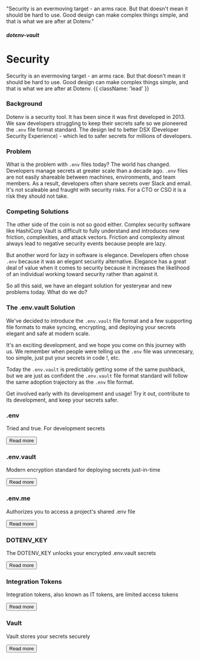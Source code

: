 
  "Security is an evermoving target - an arms race. But that doesn't mean it should be hard to use. Good design can make complex things simple, and that is what we are after at Dotenv."

##### dotenv-vault
# Security

Security is an evermoving target - an arms race. But that doesn't mean it should be hard to use. Good design can make complex things simple, and that is what we are after at Dotenv. {{ className: 'lead' }}

### Background

Dotenv is a security tool. It has been since it was first developed in 2013. We saw developers struggling to keep their secrets safe so we pioneered the `.env` file format standard. The design led to better DSX (Developer Security Experience) - which led to safer secrets for millions of developers.

### Problem

What is the problem with `.env` files today? The world has changed. Developers manage secrets at greater scale than a decade ago. `.env` files are not easily shareable between machines, environments, and team members. As a result, developers often share secrets over Slack and email. It's not scaleable and fraught with security risks. For a CTO or CSO it is a risk they should not take.

### Competing Solutions

The other side of the coin is not so good either. Complex security software like HashiCorp Vault is difficult to fully understand and introduces new friction, complexities, and attack vectors. Friction and complexity almost always lead to negative security events because people are lazy.

But another word for lazy in software is elegance. Developers often chose `.env` because it was an elegant security alternative. Elegance has a great deal of value when it comes to security because it increases the likelihood of an individual working toward security rather than against it.

So all this said, we have an elegant solution for yesteryear and new problems today. What do we do?

### The .env.vault Solution

We've decided to introduce the `.env.vault` file format and a few supporting file formats to make syncing, encrypting, and deploying your secrets elegant and safe at modern scale.

It's an exciting development, and we hope you come on this journey with us. We remember when people were telling us the `.env` file was unnecesary, too simple, just put your secrets in code !, etc.

Today the `.env.vault` is predictably getting some of the same pushback, but we are just as confident the `.env.vault` file format standard will follow the same adoption trajectory as the `.env` file format.

Get involved early with its development and usage! Try it out, contribute to its development, and keep your secrets safer.

<div className="my-16 xl:max-w-none">
  <div className="not-prose mt-4 grid grid-cols-1 gap-x-6 gap-y-10 border-t border-zinc-900/5 pt-10 dark:border-white/5 sm:grid-cols-2 xl:max-w-none xl:grid-cols-3">
    <div key="env" className="flex flex-row-reverse gap-6">
      <div className="flex-auto">
        <h3 className="text-sm font-semibold text-zinc-900 dark:text-white">
          .env
        </h3>
        <p className="mt-1 text-sm text-zinc-600 dark:text-zinc-400">Tried and true. For development secrets</p>
        <p className="mt-4"><Button href="/docs/security/env" variant="text" arrow="right">Read more</Button></p>
      </div>
    </div>
    <div key="Push" className="flex flex-row-reverse gap-6">
      <div className="flex-auto">
        <h3 className="text-sm font-semibold text-zinc-900 dark:text-white">
          .env.vault
        </h3>
        <p className="mt-1 text-sm text-zinc-600 dark:text-zinc-400">Modern encryption standard for deploying secrets just-in-time</p>
        <p className="mt-4"><Button href="/docs/security/env-vault" variant="text" arrow="right">Read more</Button></p>
      </div>
    </div>
    <div key="Pull" className="flex flex-row-reverse gap-6">
      <div className="flex-auto">
        <h3 className="text-sm font-semibold text-zinc-900 dark:text-white">
          .env.me
        </h3>
        <p className="mt-1 text-sm text-zinc-600 dark:text-zinc-400">Authorizes you to access a project's shared .env file</p>
        <p className="mt-4"><Button href="/docs/security/env-me" variant="text" arrow="right">Read more</Button></p>
      </div>
    </div>
    <div key="dotenv-key" className="flex flex-row-reverse gap-6">
      <div className="flex-auto">
        <h3 className="text-sm font-semibold text-zinc-900 dark:text-white">
          DOTENV_KEY
        </h3>
        <p className="mt-1 text-sm text-zinc-600 dark:text-zinc-400">The DOTENV_KEY unlocks your encrypted .env.vault secrets</p>
        <p className="mt-4"><Button href="/docs/security/dotenv-key" variant="text" arrow="right">Read more</Button></p>
      </div>
    </div>
    <div key="env-it" className="flex flex-row-reverse gap-6">
      <div className="flex-auto">
        <h3 className="text-sm font-semibold text-zinc-900 dark:text-white">
          Integration Tokens
        </h3>
        <p className="mt-1 text-sm text-zinc-600 dark:text-zinc-400">Integration tokens, also known as IT tokens, are limited access tokens</p>
        <p className="mt-4"><Button href="/docs/security/env-it" variant="text" arrow="right">Read more</Button></p>
      </div>
    </div>
    <div key="vault" className="flex flex-row-reverse gap-6">
      <div className="flex-auto">
        <h3 className="text-sm font-semibold text-zinc-900 dark:text-white">
          Vault
        </h3>
        <p className="mt-1 text-sm text-zinc-600 dark:text-zinc-400">Vault stores your secrets securely</p>
        <p className="mt-4"><Button href="/docs/security/vault" variant="text" arrow="right">Read more</Button></p>
      </div>
    </div>
  </div>
</div>
